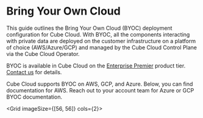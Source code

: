 # Bring Your Own Cloud

This guide outlines the Bring Your Own Cloud (BYOC) deployment configuration for Cube Cloud. 
With BYOC, all the components interacting with private data are deployed on the customer infrastructure 
on a platform of choice (AWS/Azure/GCP) and managed by the Cube Cloud Control Plane via the Cube Cloud Operator.

<SuccessBox>

BYOC is available in Cube Cloud on the
[Enterprise Premier](https://cube.dev/pricing) product tier.
[Contact us](https://cube.dev/contact) for details.

</SuccessBox>

Cube Cloud supports BYOC on AWS, GCP, and Azure. Below, you can find documentation for AWS. Reach out to your account team for Azure or GCP BYOC documentation.

<Grid imageSize={[56, 56]} cols={2}>
  <GridItem
    url="byoc/aws"
    imageUrl="https://static.cube.dev/icons/aws.svg"
    title="Amazon Web Services"
  />
  <GridItem
    url="byoc/azure"
    imageUrl="https://static.cube.dev/icons/azure.svg"
    title="Microsoft Azure"
  />
</Grid>

[ref-infrastructure-options]: /product/deployment/cloud/infrastructure
